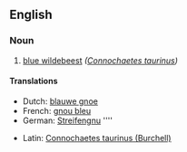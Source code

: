 ==English==

===Noun===
{{en-noun|sg=[[brindled]] [[gnu]]}}

# [[blue wildebeest]] ''([[Connochaetes taurinus]])''

====Translations====
{{trans-top|''Connochaetes taurinus''}}
*Dutch: [[blauwe gnoe]] {{m}}
*French: [[gnou bleu]] {{m}}
*German: [[Streifengnu]] ''''
{{trans-mid}}
*Latin: [[Connochaetes taurinus (Burchell)]]
{{trans-bottom}}